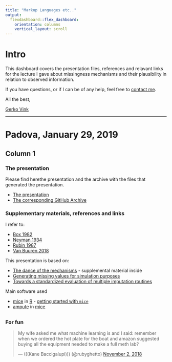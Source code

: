 ```yaml
---
title: "Markup Languages etc.."
output: 
  flexdashboard::flex_dashboard:
    orientation: columns
    vertical_layout: scroll
---
```


# Intro {.sidebar}

This dashboard covers the presentation files, references and relavant links for the lecture I gave about missingness mechanisms and their plausibility in relation to observed information. 

If you have questions, or if I can be of any help, feel free to [contact me](mailto:G.Vink@uu.nl).

All the best, 

[Gerko Vink](http://www.gerkovink.com)

---

# Padova, January 29, 2019

## Column 1

### The presentation

Please find herethe presentation and the archive with the files that generated the presentation. 

- [The presentation](Vink_Padua.html)
- [The corresponding GitHub Archive]()

### Supplementary materials, references and links

I refer to:

- [Box 1982](https://books.google.nl/books/about/Empirical_model_building_and_response_su.html?id=QO2dDRufJEAC&redir_esc=y) 
- [Neyman 1934](https://www.jstor.org/stable/2342192)
- [Rubin 1987](https://books.google.nl/books?hl=en&lr=&id=bQBtw6rx_mUC&oi=fnd&pg=PR24&dq=rubin+nonresponse+in+surveys&ots=8OrNcM21eT&sig=rCBYfvQ_0lx1dm322ZNor88XZ5I#v=onepage&q=rubin%20nonresponse%20in%20surveys&f=false)
- [Van Buuren 2018](www.stefvanbuuren.name/fimd)

This presentation is based on:

- [The dance of the mechanisms](https://journals.sagepub.com/doi/full/10.1177/0049124118799376) - supplemental material inside
- [Generating missing values for simulation purposes](https://www.tandfonline.com/doi/full/10.1080/00949655.2018.1491577)
- [Towards a standardized evaluation of multiple imputation routines](https://www.gerkovink.com/docs/Standardized%20evaluation.pdf)

Main software used

- [mice](https://github.com/stefvanbuuren/mice) in [R](https://www.r-project.org) - [getting started with `mice`](https://www.gerkovink.com/miceVignettes/)
- [ampute](https://www.gerkovink.com/Amputation_with_Ampute/Vignette/ampute.html) in [mice](https://github.com/stefvanbuuren/mice)

##

### For fun

<blockquote class="twitter-tweet" data-lang="en"><p lang="en" dir="ltr">My wife asked me what machine learning is and I said: remember when we ordered the hot plate for the boat and amazon suggested buying all the equipment needed to make a full meth lab?</p>&mdash; (((Kane Baccigalupi))) (@rubyghetto) <a href="https://twitter.com/rubyghetto/status/1058220004301127680?ref_src=twsrc%5Etfw">November 2, 2018</a></blockquote>
<script async src="https://platform.twitter.com/widgets.js" charset="utf-8"></script>
